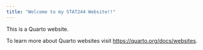 ```yaml
---
title: "Welcome to my STAT244 Website!!"
---
```


This is a Quarto website.

To learn more about Quarto websites visit <https://quarto.org/docs/websites>.


